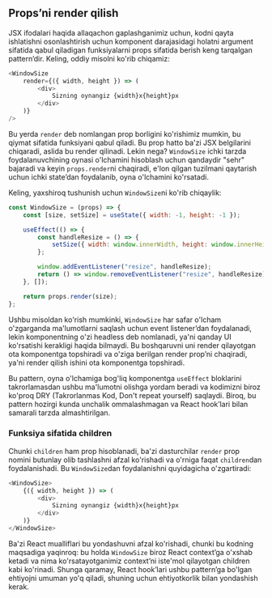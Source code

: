 ## Props’ni render qilish

JSX ifodalari haqida allaqachon gaplashganimiz uchun, kodni qayta ishlatishni osonlashtirish uchun komponent darajasidagi holatni argument sifatida qabul qiladigan funksiyalarni props sifatida berish keng tarqalgan pattern’dir. Keling, oddiy misolni ko'rib chiqamiz:
``` js copy
<WindowSize
    render={({ width, height }) => (
        <div>
            Sizning oynangiz {width}x{height}px
        </div>
    )}
/>
```

Bu yerda `render` deb nomlangan prop borligini ko'rishimiz mumkin, bu qiymat sifatida funksiyani qabul qiladi. Bu prop hatto ba'zi JSX belgilarini chiqaradi, aslida bu render qilinadi. Lekin nega? `WindowSize` ichki tarzda foydalanuvchining oynasi o'lchamini hisoblash uchun qandaydir "sehr" bajaradi va keyin `props.render`ni chaqiradi, e'lon qilgan tuzilmani qaytarish uchun ichki state’dan foydalanib, oyna o'lchamini ko'rsatadi.

Keling, yaxshiroq tushunish uchun `WindowSize`ni ko'rib chiqaylik:
``` js copy
const WindowSize = (props) => {
    const [size, setSize] = useState({ width: -1, height: -1 });

    useEffect(() => {
        const handleResize = () => {
            setSize({ width: window.innerWidth, height: window.innerHeight });
        };

        window.addEventListener("resize", handleResize);
        return () => window.removeEventListener("resize", handleResize);
    }, []);

    return props.render(size);
};
```

Ushbu misoldan ko'rish mumkinki, `WindowSize` har safar o'lcham o'zgarganda ma'lumotlarni saqlash uchun event listener’dan foydalanadi, lekin komponentning o'zi headless deb nomlanadi, ya'ni qanday UI ko'rsatishi kerakligi haqida bilmaydi. Bu boshqaruvni uni render qilayotgan ota komponentga topshiradi va o'ziga berilgan render prop’ni chaqiradi, ya'ni render qilish ishini ota komponentga topshiradi.

Bu pattern, oyna o'lchamiga bog'liq komponentga `useEffect` bloklarini takrorlamasdan ushbu ma'lumotni olishga yordam beradi va kodimizni biroz ko'proq DRY (Takrorlanmas Kod, Don't repeat yourself) saqlaydi. Biroq, bu pattern hozirgi kunda unchalik ommalashmagan va React hook’lari bilan samarali tarzda almashtirilgan.


### Funksiya sifatida children
Chunki `children` ham prop hisoblanadi, ba'zi dasturchilar `render` prop nomini butunlay olib tashlashni afzal ko'rishadi va o'rniga faqat `children`dan foydalanishadi. Bu `WindowSize`dan foydalanishni quyidagicha o'zgartiradi:
``` js copy
<WindowSize>
    {({ width, height }) => (
        <div>
            Sizning oynangiz {width}x{height}px
        </div>
    )}
</WindowSize>
```

Ba'zi React mualliflari bu yondashuvni afzal ko'rishadi, chunki bu kodning maqsadiga yaqinroq: bu holda `WindowSize` biroz React context’ga o'xshab ketadi va nima ko'rsatayotganimiz context’ni iste'mol qilayotgan children kabi ko'rinadi. Shunga qaramay, React hook’lari ushbu pattern’ga bo'lgan ehtiyojni umuman yo'q qiladi, shuning uchun ehtiyotkorlik bilan yondashish kerak.

